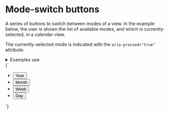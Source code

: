 
<Meta title="UI/Buttons/Mode-switch buttons" />

# Mode-switch buttons

A series of buttons to switch between modes of a view. In the example below, the user is shown the list of available modes, and which is currently-selected, in a calendar view.

The currently-selected mode is indicated with the `aria-pressed="true"` attribute.

<details class="u-margin-xl-y">
  <summary class="u-h4 u-font--medium">Examples use</summary>
  <ul>
    <li><a href="/docs/atoms-button-base--button-element">a-button</a></li>
    <li><a href="/docs/atoms-button-mode-mode">a-button--mode</a></li>
    <li><a href="/docs/atoms-list-reset--list-reset">a-list-reset</a></li>
    <li><a href="/docs/utilities-flex--flex">u-flex</a></li>
    <li><a href="/docs/utilities-box-alignment--items-stretch">u-items-stretch</a></li>
    <li><a href="/docs/utilities-margin--margin-m">u-margin</a></li>
    <li><a href="/docs/utilities-padding--padding-m">u-padding</a></li>
    <li><a href="/docs/utilities-typography--typography">u-h6</a></li>
  </ul>
</details>

<Canvas>
  <Story name="Mode-switch buttons">
    {`
      <ul class="a-list-reset u-inline-flex u-items-stretch u-items-center a-button--mode-container u-padding-xs u-bg--gray-20">
        <li class="u-margin-xs-right">
          <button class="a-button a-button--mode u-h6" type="button">
            Year
          </button>
        </li>
        <li class="u-margin-xs-right">
          <button class="a-button a-button--mode u-h6" type="button">
            Month
          </button>
        </li>
        <li class="u-margin-xs-right">
          <button class="a-button a-button--mode u-h6" type="button">
            Week
          </button>
        </li>
        <li>
          <button class="a-button a-button--mode u-h6" type="button" aria-pressed="true">
            Day
          </button>
        </li>
      </ul>
    `}
  </Story>
</Canvas>
